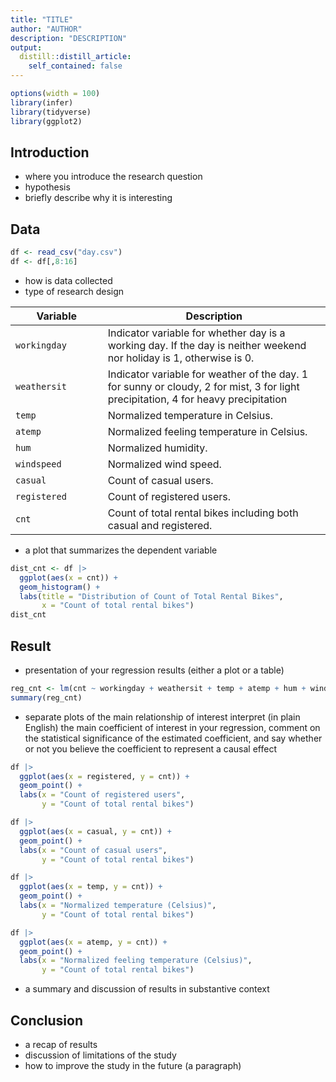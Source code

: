 ```yaml
---
title: "TITLE"
author: "AUTHOR"
description: "DESCRIPTION"
output:
  distill::distill_article:
    self_contained: false
---
```


```r
options(width = 100)
library(infer)
library(tidyverse)
library(ggplot2)
```

## Introduction
* where you introduce the research question
* hypothesis
* briefly describe why it is interesting



## Data

```r
df <- read_csv("day.csv")
df <- df[,8:16]
```

* how is data collected
* type of research design

| Variable     | Description                                                                                                                        |
|---------------------|---------------------------------------------------|
| `workingday` | Indicator variable for whether day is a working day. If the day is neither weekend nor holiday is 1, otherwise is 0.               |
| `weathersit` | Indicator variable for weather of the day. 1 for sunny or cloudy, 2 for mist, 3 for light precipitation, 4 for heavy precipitation |
| `temp`       | Normalized temperature in Celsius.                                                                                                 |
| `atemp`      | Normalized feeling temperature in Celsius.                                                                                         |
| `hum`        | Normalized humidity.                                                                                                               |
| `windspeed`  | Normalized wind speed.                                                                                                             |
| `casual`     | Count of casual users.                                                                                                             |
| `registered` | Count of registered users.                                                                                                         |
| `cnt`        | Count of total rental bikes including both casual and registered.                                                                  |

* a plot that summarizes the dependent variable

```r
dist_cnt <- df |>
  ggplot(aes(x = cnt)) +
  geom_histogram() +
  labs(title = "Distribution of Count of Total Rental Bikes",
       x = "Count of total rental bikes")
dist_cnt
```


## Result

* presentation of your regression results (either a plot or a table)

```r
reg_cnt <- lm(cnt ~ workingday + weathersit + temp + atemp + hum + windspeed + casual + registered, data = df)
summary(reg_cnt)
```


* separate plots of the main relationship of interest
interpret (in plain English) the main coefficient of interest in your regression, comment on the statistical significance of the estimated coefficient, and say whether or not you believe the coefficient to represent a causal effect

```r
df |>
  ggplot(aes(x = registered, y = cnt)) +
  geom_point() +
  labs(x = "Count of registered users",
       y = "Count of total rental bikes")

df |>
  ggplot(aes(x = casual, y = cnt)) +
  geom_point() +
  labs(x = "Count of casual users",
       y = "Count of total rental bikes")

df |>
  ggplot(aes(x = temp, y = cnt)) +
  geom_point() +
  labs(x = "Normalized temperature (Celsius)",
       y = "Count of total rental bikes")

df |>
  ggplot(aes(x = atemp, y = cnt)) +
  geom_point() +
  labs(x = "Normalized feeling temperature (Celsius)",
       y = "Count of total rental bikes")
```
* a summary and discussion of results in substantive context



## Conclusion
* a recap of results
* discussion of limitations of the study
* how to improve the study in the future (a paragraph)
